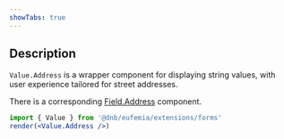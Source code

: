 ```yaml
---
showTabs: true
---
```


## Description

`Value.Address` is a wrapper component for displaying string values, with user experience tailored for street addresses.

There is a corresponding [Field.Address](/uilib/extensions/forms/feature-fields/Address) component.

```jsx
import { Value } from '@dnb/eufemia/extensions/forms'
render(<Value.Address />)
```
